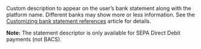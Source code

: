   
<ResponseField name="StatementDescriptor" type="string" >  
<MaxLength100CharactersOnlyAlphanumericAndSpaces />    
Custom description to appear on the user’s bank statement along with the platform name. Different banks may show more or less information. See the <a href="/bank-statements">Customizing bank statement references</a> article for details.

**Note:** The statement descriptor is only available for SEPA Direct Debit payments (not BACS).
</ResponseField>